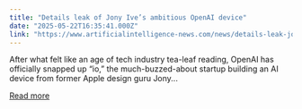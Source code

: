 ```yaml
---
title: "Details leak of Jony Ive’s ambitious OpenAI device"
date: "2025-05-22T16:35:41.000Z"
link: "https://www.artificialintelligence-news.com/news/details-leak-jony-ive-ambitious-openai-device/"
---
```


After what felt like an age of tech industry tea-leaf reading, OpenAI has officially snapped up &#8220;io,&#8221; the much-buzzed-about startup building an AI device from former Apple design guru Jony...

[Read more](https://www.artificialintelligence-news.com/news/details-leak-jony-ive-ambitious-openai-device/)
